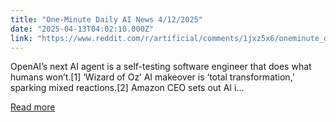```yaml
---
title: "One-Minute Daily AI News 4/12/2025"
date: "2025-04-13T04:02:10.000Z"
link: "https://www.reddit.com/r/artificial/comments/1jxz5x6/oneminute_daily_ai_news_4122025/"
---
```


OpenAI’s next AI agent is a self-testing software engineer that does what humans won’t.[1]
 ‘Wizard of Oz’ AI makeover is ‘total transformation,’ sparking mixed reactions.[2]
 Amazon CEO sets out AI i...

[Read more](https://www.reddit.com/r/artificial/comments/1jxz5x6/oneminute_daily_ai_news_4122025/)
